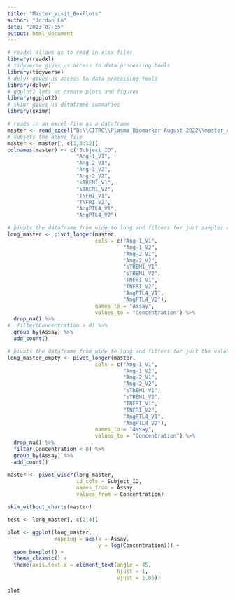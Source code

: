 ```yaml
---
title: "Master_Visit_BoxPlots"
author: "Jordan Lo"
date: "2023-07-05"
output: html_document
---
```


```r
# readxl allows us to read in xlsx files
library(readxl)
# tidyverse gives us access to data processing tools
library(tidyverse)
# dplyr gives us access to data processing tools
library(dplyr)
# ggplot2 lets us create plots and figures
library(ggplot2)
# skimr gives us dataframe summaries
library(skimr)
```

```r
# reads in an excel file as a dataframe
master <- read_excel("B:\\CITRC\\Plasma Biomarker August 2022\\master_data_sheets\\CITRC_Data_Master_20230616.xlsx")
# subsets the above file 
master <- master[, c(1,3:12)]
colnames(master) <- c("Subject_ID",
                      "Ang-1_V1",
                      "Ang-2_V1",
                      "Ang-1_V2",
                      "Ang-2_V2",
                      "sTREM1_V1",
                      "sTREM1_V2",
                      "TNFRI_V1",
                      "TNFRI_V2",
                      "AngPTL4_V1",
                      "AngPTL4_V2")

# pivots the dataframe from wide to long and filters for just samples with concentrations
long_master <- pivot_longer(master,
                            cols = c("Ang-1_V1",
                                     "Ang-1_V2",
                                     "Ang-2_V1",
                                     "Ang-2_V2",
                                     "sTREM1_V1",
                                     "sTREM1_V2",
                                     "TNFRI_V1",
                                     "TNFRI_V2",
                                     "AngPTL4_V1",
                                     "AngPTL4_V2"),
                            names_to = "Assay",
                            values_to = "Concentration") %>%
  drop_na() %>%
#  filter(Concentration > 0) %>%
  group_by(Assay) %>%
  add_count()

# pivots the dataframe from wide to long and filters for just the values without concentrations
long_master_empty <- pivot_longer(master,
                            cols = c("Ang-1_V1",
                                     "Ang-1_V2",
                                     "Ang-2_V1",
                                     "Ang-2_V2",
                                     "sTREM1_V1",
                                     "sTREM1_V2",
                                     "TNFRI_V1",
                                     "TNFRI_V2",
                                     "AngPTL4_V1",
                                     "AngPTL4_V2"),
                            names_to = "Assay",
                            values_to = "Concentration") %>%
  drop_na() %>%
  filter(Concentration < 0) %>%
  group_by(Assay) %>%
  add_count()

master <- pivot_wider(long_master,
                      id_cols = Subject_ID,
                      names_from = Assay,
                      values_from = Concentration)

skim_without_charts(master)

test <- long_master[, c(2,4)]
```


```r
plot <- ggplot(long_master, 
               mapping = aes(x = Assay,
                             y = log(Concentration))) +
  geom_boxplot() +
  theme_classic() +
  theme(axis.text.x = element_text(angle = 45,
                                   hjust = 1,
                                   vjust = 1.05))

plot
```

